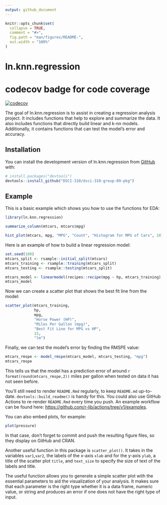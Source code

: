 ```yaml
---
output: github_document
---
```


<!-- README.md is generated from README.Rmd. Please edit that file -->

```r
knitr::opts_chunk$set(
  collapse = TRUE,
  comment = "#>",
  fig.path = "man/figures/README-",
  out.width = "100%"
)
```

# ln.knn.regression

<!-- badges: start -->
# codecov badge for code coverage
[![codecov](https://codecov.io/gh/DSCI-310/dsci-310-group-09-pkg/branch/main/graph/badge.svg?token=gOMgyT71QL)](https://codecov.io/gh/DSCI-310/dsci-310-group-09-pkg)
<!-- badges: end -->

The goal of ln.knn.regression is to assist in creating a regression analysis project. It includes functions that help to explore and summarize the data. It also includes functions that directly build linear and k-nn models. Additionally, it contains functions that can test the model's error and accuracy. 

## Installation

You can install the development version of ln.knn.regression from [GitHub](https://github.com/) with:

``` r
# install.packages("devtools")
devtools::install_github("DSCI-310/dsci-310-group-09-pkg")
```

## Example

This is a basic example which shows you how to use the functions for EDA:

```r
library(ln.knn.regression)

summarize_column(mtcars, mtcars$mpg)

hist_plot(mtcars, mpg, "MPG", "Count", "Histogram for MPG of Cars", 10)

```

Here is an example of how to build a linear regression model:

```r
set.seed(100)
mtcars_split <- rsample::initial_split(mtcars)
mtcars_training <- rsample::training(mtcars_split)
mtcars_testing <- rsample::testing(mtcars_split)
```

```r
mtcars_model <- linearmodel(recipes::recipe(mpg ~ hp, mtcars_training), mtcars_training)
mtcars_model
```

Now we can create a scatter plot that shows the best fit line from the model:

```r
scatter_plot(mtcars_training, 
             hp, 
             mpg, 
             "Horse Power (HP)", 
             "Miles Per Gallon (mpg)",
             "Best Fit Line for MPG vs HP", 
             15,
             "lm") 
```

Finally, we can test the model's error by finding the RMSPE value:

```r
mtcars_rmspe <- model_rmspe(mtcars_model, mtcars_testing, "mpg")
mtcars_rmspe
```
This tells us that the model has a prediction error of around `r format(round(mtcars_rmspe,2))` miles per gallon when tested on data it has not seen before.

You'll still need to render `README.Rmd` regularly, to keep `README.md` up-to-date. `devtools::build_readme()` is handy for this. You could also use GitHub Actions to re-render `README.Rmd` every time you push. An example workflow can be found here: <https://github.com/r-lib/actions/tree/v1/examples>.

You can also embed plots, for example:

```r
plot(pressure)
```

In that case, don't forget to commit and push the resulting figure files, so they display on GitHub and CRAN.


Another useful function in this package is `scatter_plot()`. It takes in the variables `var1`,`var2`, the labels of the x-axis `xlab` and for the y-axis `ylab`, a title of the scatter plot `title`, and `text_size` to specify the size of text of the labels and title. 


The useful function allows you to generate a simple scatter plot with the essential parameters to aid the visualization of your analysis. It makes sure that each parameter is the right type whether it is a data frame, numeric value, or string and produces an error if one does not have the right type of input.
